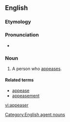 ==English==

===Etymology===

{{suffix|appease|er|lang=en}}

===Pronunciation===
* {{rhymes|iːzə(r)|lang=en}}

===Noun===
{{en-noun}}

# A person who [[appease]]s.

====Related terms====
* [[appease]]
* [[appeasement]]

[[Category:English agent nouns]]

[[vi:appeaser]]